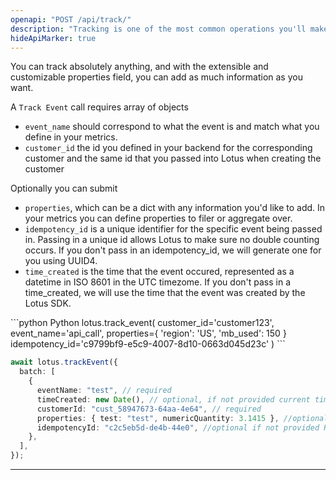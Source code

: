 ```yaml
---
openapi: "POST /api/track/"
description: "Tracking is one of the most common operations you'll make in Lotus. It's used to capture any event that happens in your app that you want to bill over eventually."
hideApiMarker: true
---
```


You can track absolutely anything, and with the extensible and customizable properties field, you can add as much information as you want.

A `Track Event` call requires array of objects

- `event_name` should correspond to what the event is and match what you define in your metrics.
- `customer_id` the id you defined in your backend for the corresponding customer and the same id that you passed into Lotus when creating the customer

Optionally you can submit

- `properties`, which can be a dict with any information you'd like to add. In your metrics you can define properties to filer or aggregate over.
- `idempotency_id` is a unique identifier for the specific event being passed in. Passing in a unique id allows Lotus to make sure no double counting occurs. If you don't pass in an idempotency_id, we will generate one for you using UUID4.
- `time_created` is the time that the event occured, represented as a datetime in ISO 8601 in the UTC timezome. If you don't pass in a time_created, we will use the time that the event was created by the Lotus SDK.

<CodeGroup>
```python Python
lotus.track_event(
  customer_id='customer123',
  event_name='api_call',
  properties={
      'region': 'US',
      'mb_used': 150
    }
  idempotency_id='c9799bf9-e5c9-4007-8d10-0663d045d23c'
)
```

```ts Typescript
await lotus.trackEvent({
  batch: [
    {
      eventName: "test", // required
      timeCreated: new Date(), // optional, if not provided current time will be taken
      customerId: "cust_58947673-64aa-4e64", // required
      properties: { test: "test", numericQuantity: 3.1415 }, //optional, pass in any additional properties you want to aggregate or measure
      idempotencyId: "c2c5eb5d-de4b-44e0", //optional if not provided Randomly generated ID will be taken
    },
  ],
});
```

</CodeGroup>

---
